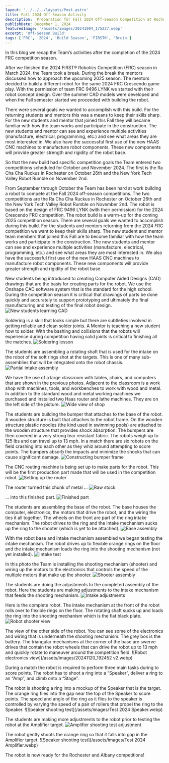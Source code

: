 ```yaml
---
layout: '../../../layouts/Post.astro'
title: Fall 2024 Off-Season Activity
description:  Preparation for Fall 2024 Off-Season Competition at Rochester and Albany  
publishDate: December 1, 2024
featuredImage: '/assets/images/20241004_175227.webp'
excerpt: 'Off-Season Build'
tags: ['FRC', '2024', 'Build Season', 'FIRST®', 'Bruin']
---
```


In this blog we recap the Team’s activities after the completion of the 2024 FRC competition season.

After we finished the 2024 FIRST® Robotics Competition (FRC) season in March 2024, the Team took a break.  During the break the mentors discussed how to approach the upcoming 2025 season.  The mentors decided to build a different robot for the same 2024 FRC Crescendo game play.  With the permission of team FRC 9496 LYNK we started with their robot concept design.  Over the summer CAD models were developed and when the Fall semester started we proceeded with building the robot. 

There were several goals we wanted to accomplish with this build. For the returning students and mentors this was a means to keep their skills sharp.  For the new students and mentor that joined this Fall they will became familiar with how the team works and participate in the construction.  The new students and mentor can see and experience multiple activities (manufacture, electrical, programming, etc.) and see what areas they are most interested in.  We also have the successful first use of the new HAAS CNC machines to manufacture robot components.  These new components will provide greater strength and rigidity of the robot base. 

So that the new build had specific competition goals the Team entered two competitions scheduled for October and November 2024.  The first is the Ra Cha Cha Ruckus in Rochester on October 26th and the New York Tech Valley Robot Rumble on November 2nd.

From September through October the Team has been hard at work building a robot to compete at the Fall 2024 off-season competitions. The two competitions are the Ra Cha Cha Ruckus in Rochester on October 26th and the New York Tech Valley Robot Rumble on November 2nd. The robot is based on the design of FRC 9496 LYNK (with their permission) for the 2024 Crescendo FRC competition. The robot build is a warm-up for the coming 2025 competition season. There are several goals we wanted to accomplish during this build. For the students and mentors returning from the 2024 FRC competition we want to keep their skills sharp. The new student and mentor team members that joined this Fall are to become familiar with how the team works and participate in the construction. The new students and mentor can see and experience multiple activities (manufacture, electrical, programming, etc.) and see what areas they are most interested in. We also have the successful first use of the new HAAS CNC machines to manufacture robot components. These new components will provide greater strength and rigidity of the robot base. 

New students being introduced to creating Computer Aided Designs (CAD) drawings that are the basis for creating parts for the robot.  We use the Onshape CAD software system that is the standard for the high school.  During the competition season it is critical that drawings of parts be done quickly and accurately to support prototyping and ultimately the final manufacturing and testing of the final robot design.
![New students learning CAD](/assets/images/CADing.webp)


Soldering is a skill that looks simple but there are subtleties involved in getting reliable and clean solder joints.  A Mentor is teaching a new student how to solder.  With the bashing and collisions that the robots will experience during competition having solid joints is critical to finishing all the matches.
![Soldering lesson](/assets/images/20240927_183829.webp)

The students are assembling a rotating shaft that is used for the intake on the robot of the soft rings shot at the targets.  This is one of many sub-assemblies that will be integrated onto the robot chassis.
![Partial intake assembly](/assets/images/20240927_183750.webp)

We have the use of a large classroom with tables, chairs, and computers that are shown in the previous photos.  Adjacent to the classroom is a work shop with machines, tools, and workbenches to work with wood and metal.  In addition to the standard wood and metal working machines we purchased and installed two Haas router and lathe machines.  They are on the left side of the picture.
![Wide view of shop](/assets/images/20241004_175227.webp)

The students are building the bumper that attaches to the base of the robot.  A wooden structure is built that attaches to the robot frame.  On the wooden structure plastic noodles (the kind used in swimming pools) are attached to the wooden structure that provides shock absorption.  The bumpers are then covered in a very strong tear resistant fabric.  The robots weigh up to 125 lbs and can travel up to 13 mph.  In a match there are six robots on the field crashing into each other as they whiz around attempting to score points.  The bumpers absorb the impacts and minimize the shocks that can cause significant damage.
![Constructing bumper frame](/assets/images/20241007_175040.webp)

The CNC routing machine is being set up to make parts for the robot.  This will be the first production part made that will be used in the competition robot.
![Setting up the router](/assets/images/20240930_193712.webp)

The router turned this chunk of metal …
![Raw stock](/assets/images/20240930_193640.webp)

… into this finished part.
![Finished part](/assets/images/20240930_193547.webp)

The students are assembling the base of the robot.  The base houses the computer, electronics, the motors that drive the robot, and the wiring the ties it all together.  The wheels on the front are part of the ring intake mechanism.  The robot drives to the ring and the intake mechanism sucks up the ring to the shooter (which is yet to be attached).
![Base assembly](/assets/images/20241004_174955.webp)

With the robot base and intake mechanism assembled we began testing  the intake mechanism.  The robot drives up to flexible orange rings on the floor and the intake mechanism loads the ring into the shooting mechanism (not yet installed).
![Intake test](/assets/images/20240927_194018.webp)

In this photo the Team is installing the shooting mechanism (shooter) and wiring up the motors to the electronics that controls the speed of the multiple motors that make up the shooter.
![Shooter assembly](/assets/images/20241004_180328.webp)

The students are doing the adjustments to the completed assembly of the robot.  Here the students are making adjustments to the intake mechanism that feeds the shooting mechanism.
![Intake adjustments](/assets/images/20241009_174915.webp)

Here is the complete robot.  The intake mechanism at the front of the robot rolls over to flexible rings on the floor.  The rotating shaft sucks up and loads the ring into the shooting mechanism which is the flat black plate.
![Robot shooter view](/assets/images/20241120_192423.webp)

The view of the other side of the robot.  You can see some of the electronics and wiring that is underneath the shooting mechanism.  The grey box is the battery.  The triangular mechanisms at the corner of the base are swerve drives that contain the robot wheels that can drive the robot up to 13 mph and quickly rotate to maneuver around the competition field.
![Robot electronics view](/assets/images/20241120_192452 v2.webp)

During a match the robot is required to perform three main tasks during to score points.  The robot has to shoot a ring into a “Speaker”, deliver a ring to an “Amp”, and climb onto a “Stage”.  

The robot is shooting a ring into a mockup of the Speaker that is the target.  The orange ring flies into the gap near the top of the Speaker to score points.  The speed and angle of the ring as it flies to the speaker is controlled by varying the speed of a pair of rollers that propel the ring to the Speaker.
![Speaker shooting test](/assets/images/Test 2024 Speaker.webp)

The students are making more adjustments to the robot prior to testing the robot at the Amplifier target.
![Amplifier shooting test adjustment](/assets/images/20241018_183741.webp)

The robot gently shoots the orange ring so that it falls into gap in the Amplifier target.
![Speaker shooting test](/assets/images/Test 2024 Amplifier.webp)

The robot is now ready for the Rochester and Albany competitions!
